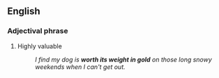 ==English==

===Adjectival phrase===

# {{context|idiom}} Highly valuable
#:  ''I find my dog is '''worth its weight in gold''' on those long snowy weekends when I can't get out.''